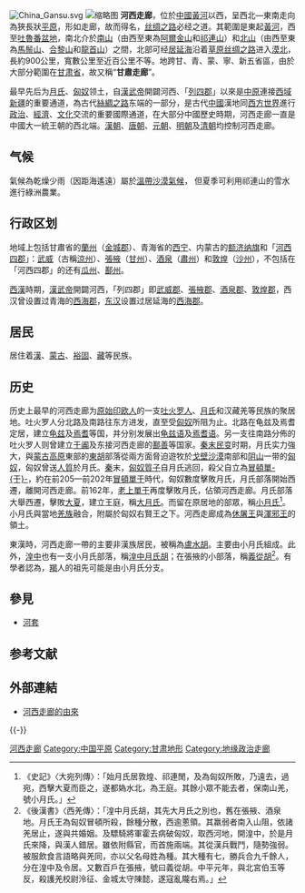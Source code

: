 {{Otheruses|subject=地理概念中的河西走廊|other=河西走廊的历史纪录片|河西走廊 (纪录片)}}
[[File:China_Gansu.svg|thumb]]
[[File:Shapotou.jpg|缩略图]]
'''河西走廊'''，位於[[中國|中國]][[黃河|黃河]]以西，呈西北—東南走向為狹長狀[[平原|平原]]，形如走廊，故而得名，[[丝绸之路|丝绸之路]]必经之道。其範圍是東起[[黃河|黃河]]，西至[[吐魯番盆地|吐魯番盆地]]，南北介於[[南山|南山]]（由西至東為[[阿爾金山|阿爾金山]]和[[祁連山|祁連山]]）和[[北山|北山]]（由西至東為[[馬鬃山|馬鬃山]]、[[合黎山|合黎山]]和[[龍首山|龍首山]]）之間，北部可经[[居延海|居延海]]沿着[[草原丝绸之路|草原丝绸之路]]进入[[漠北|漠北]]，長約900公里，寬數公里至近百公里不等。地跨甘、青、蒙、寧、新五省區，由於大部分範圍在[[甘肃省|甘肃省]]，故又稱“'''甘肅走廊'''”。

最早先后为[[月氏|月氏]]、[[匈奴|匈奴]]领土，自[[漢武帝|漢武帝]]開闢河西、「[[河西四郡|列四郡]]」以來是[[中原|中原]]連接[[西域|西域]][[新疆|新疆]]的重要通道，為古代[[絲綢之路|絲綢之路]]东端的一部分，是古代[[中國|中國]]漢地同[[西方世界|西方世界]]進行[[政治|政治]]、[[經濟|經濟]]、[[文化|文化]]交流的重要國際通道，在大部分中國歷史時期，河西走廊一直是中國大一統王朝的西北端。[[漢朝|漢朝]]、[[唐朝|唐朝]]、[[元朝|元朝]]、[[明朝|明朝]]及[[清朝|清朝]]均控制河西走廊。

== 气候 ==
氣候為乾燥少雨（因距海遙遠）屬於[[溫帶沙漠氣候|溫帶沙漠氣候]]， 但夏季可利用祁連山的雪水進行綠洲農業。

== 行政区划 ==
地域上包括甘肅省的[[蘭州|蘭州]]（[[金城郡|金城郡]]）、青海省的[[西宁|西宁]]、内蒙古的[[额济纳旗|额济纳旗]]和「[[河西四郡|河西四郡]]」：[[武威郡|武威]]（古稱[[涼州|涼州]]）、[[張掖郡|張掖]]（[[甘州_(古代)|甘州]]）、[[酒泉郡|酒泉]]（[[肃州_(隋朝)|肅州]]）和[[敦煌郡|敦煌]]（[[沙州_(敦煌)|沙州]]），不包括在「河西四郡」的还有[[瓜州_(古代)|瓜州]]、[[鄯州|鄯州]]。

[[西漢|西漢]]時期，[[漢武帝|漢武帝]]開闢河西，「列四郡」即[[武威郡|武威郡]]、[[張掖郡|張掖郡]]、[[酒泉郡|酒泉郡]]、[[敦煌郡|敦煌郡]]，西汉曾设置过青海的[[西海郡_(西汉)|西海郡]]，[[东汉|东汉]]设置过居延海的[[西海郡_(东汉)|西海郡]]。

== 居民 ==
居住着[[漢族|漢]]、[[蒙古族|蒙古]]、[[裕固族|裕固]]、[[藏族|藏]]等民族。

== 历史 ==
历史上最早的河西走廊为[[原始印欧人|原始印欧人]]的一支[[吐火罗人|吐火罗人]]、[[月氏|月氏]]和汉藏羌等民族的聚居地。吐火罗人分北路及南路往东方进发，直至受[[匈奴|匈奴]]所阻为止。北路在龟兹及焉耆定居，建立[[龟兹|龟兹]]及[[焉耆|焉耆]]等国，并分别发展出[[龟兹语|龟兹语]]及[[焉耆语|焉耆语]]。另一支往南路分佈的吐火罗人则曾建立[[于阗|于阗]]及东接河西走廊的[[鄯善|鄯善]]等国家。[[秦末民变|秦末民变]]时期，月氏实力強大，與[[蒙古高原|蒙古高原]]東部的[[東胡|東胡]]部落從兩方面脅迫遊牧於[[戈壁沙漠|戈壁沙漠]]南部和[[阴山|阴山]]一带的[[匈奴|匈奴]]，匈奴曾送[[人質|人質]]於月氏。[[秦|秦]]末，[[匈奴|匈奴]][[質子_(東亞政治)|質子]]自月氏逃回，殺父自立為[[冒頓單于|冒頓單-{于}-]]，約在前205—前202年[[冒頓單于|冒頓單于]]時代，匈奴數度擊敗月氏，月氏部落開始西遷，離開河西走廊。前162年，[[老上單于|老上單于]]再度擊敗月氏，佔領河西走廊。月氏部落大舉西遷，擊敗[[大夏_(中亚古国)|大夏]]，建立王庭，稱[[大月氏|大月氏]]。而留在原居地的部眾，稱[[小月氏|小月氏]]<ref>《史記》〈大宛列傳〉：「始月氏居敦煌、祁連閒，及為匈奴所敗，乃遠去，過宛，西擊大夏而臣之，遂都媯水北，為王庭。其餘小眾不能去者，保南山羌，號小月氏。」</ref>。小月氏與當地[[羌族|羌族]]融合，附屬於匈奴右賢王之下。河西走廊成為[[休屠王|休屠王]]與[[渾邪王|渾邪王]]的領土。

東漢時，河西走廊一帶的主要非漢族居民，被稱為[[盧水胡|盧水胡]]。主要由小月氏組成。此外，[[湟中|湟中]]也有一支小月氏部落，稱[[湟中月氏胡|湟中月氏胡]]；在張掖的小部落，稱[[義從胡|義從胡]]<ref>《後漢書》〈西羌傳〉：「湟中月氏胡，其先大月氏之別也，舊在張掖、酒泉地。月氏王為匈奴冒頓所殺，餘種分散，西逾蔥領。其羸弱者南入山阻，依諸羌居止，遂與共婚姻。及驃騎將軍霍去病破匈奴，取西河地，開湟中，於是月氏來降，與漢人錯居。雖依附縣官，而首施兩端。其從漢兵戰鬥，隨勢強弱。被服飲食言語略與羌同，亦以父名母姓為種。其大種有七，勝兵合九千餘人，分在湟中及令居。又數百戶在張掖，號曰義從胡。中平元年，與北宮伯玉等反，殺護羌校尉泠征、金城太守陳懿，遂寇亂隴右焉。」</ref>。有學者認為，[[羯|羯]]人的祖先可能是由小月氏分支。

== 參見 ==
* [[河套|河套]]

== 参考文献 ==
{{Reflist}}

== 外部連結 ==
* [https://web.archive.org/web/20070618020139/http://www.travel-silkroad.com/chinese/silkroad/lishi/sl/gssl_hxzldyl.htm 河西走廊的由來]

{{-}}
{{祁連山脈}}
{{中國平原}}
{{Gansu topics}}

[[Category:河西走廊|]]
[[Category:中国平原|Category:中国平原]]
[[Category:甘肃地形|Category:甘肃地形]]
[[Category:地缘政治走廊|Category:地缘政治走廊]]